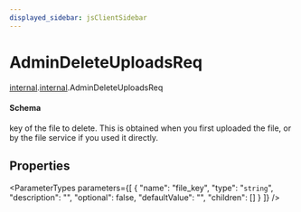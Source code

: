 ```yaml
---
displayed_sidebar: jsClientSidebar
---
```



# AdminDeleteUploadsReq

[internal](../../admin_discounts/modules/admin_discounts.internal.mdx).[internal](../modules/admin_discounts.internal.internal.mdx).AdminDeleteUploadsReq

#### Schema

key of the file to delete. This is obtained when you first uploaded the file, or by the file service if you used it directly.

## Properties

<ParameterTypes parameters={[
  {
    "name": "file_key",
    "type": "`string`",
    "description": "",
    "optional": false,
    "defaultValue": "",
    "children": []
  }
]} />
